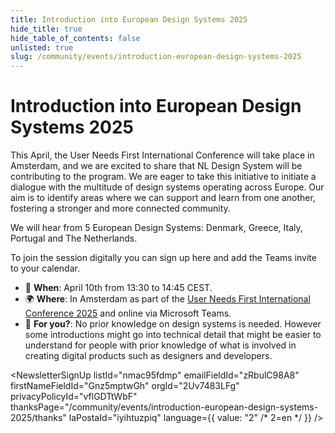 ```yaml
---
title: Introduction into European Design Systems 2025
hide_title: true
hide_table_of_contents: false
unlisted: true
slug: /community/events/introduction-european-design-systems-2025
---
```



# Introduction into European Design Systems 2025

This April, the User Needs First International Conference will take place in Amsterdam, and we are excited to share that NL Design System will be contributing to the program.
We are eager to take this initiative to initiate a dialogue with the multitude of design systems operating across Europe. Our aim is to identify areas where we can support and learn from one another, fostering a stronger and more connected community.

We will hear from 5 European Design Systems: Denmark, Greece, Italy, Portugal and The Netherlands.

To join the session digitally you can sign up here and add the Teams invite to your calendar.

- 📆 **When**: April 10th from 13:30 to 14:45 CEST.
- 🌍 **Where**: In Amsterdam as part of the [User Needs First International Conference 2025](https://international.gebruikercentraal.nl/conference2025/) and online via Microsoft Teams.
- 🫵 **For you?**: No prior knowledge on design systems is needed. However some introductions might go into technical detail that might be easier to understand for people with prior knowledge of what is involved in creating digital products such as designers and developers.

<NewsletterSignUp
  listId="nmac95fdmp"
  emailFieldId="zRbulC98A8"
  firstNameFieldId="Gnz5mptwGh"
  orgId="2Uv7483LFg"
  privacyPolicyId="vflGDTtWbF"
  thanksPage="/community/events/introduction-european-design-systems-2025/thanks"
  laPostaId="iyihtuzpiq"
  language={{ value: "2" /* 2=en */ }}
/>
